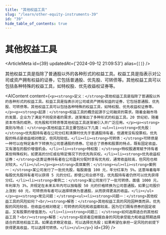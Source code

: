 ```yaml
---
title: "其他权益工具"
slug: "/learn/other-equity-instruments-39"
id: "39"
hide_table_of_contents: true
---
```



# 其他权益工具

<ArticleMeta id={39} updatedAt={'2024-09-12 21:09:53'} alias={`[]`} />
<div className='border-solid border-b border-t-0 my-4 border-[var(--ifm-color-gray-300)]' />

其他权益工具是指除了普通股以外的各种形式的权益工具。权益工具是指表示对公司或资产拥有权益的证券，它包括普通股、优先股、可转债等。其他权益工具可以包括各种特殊的权益工具，如特权股、优先收益权证券等。

<AIContent content={`<p><strong>定义：</strong>其他权益工具是指除了普通股以外的各种形式的权益工具。权益工具是指表示对公司或资产拥有权益的证券，它包括普通股、优先股、可转债等。其他权益工具可以包括各种特殊的权益工具，如特权股、优先收益权证券等。</p><p><strong>起源：</strong>权益工具的概念起源于公司融资的需求。随着金融市场的发展，企业为了满足不同投资者的需求，逐渐推出了多种形式的权益工具。20 世纪初，随着资本市场的成熟，优先股和可转债等其他权益工具逐渐被引入并广泛应用。</p><p><strong>类别与特点：</strong>其他权益工具主要包括以下几类：<ul><li><strong>优先股：</strong>优先股持有者在公司分红和清算时优先于普通股持有者，但通常没有投票权。优先股的特点是收益相对稳定，但风险较低。</li><li><strong>可转债：</strong>可转债是一种可以在特定条件下转换为公司普通股的债券。它结合了债券和股票的特点，既有固定收益，又有潜在的股价增值机会。</li><li><strong>特权股：</strong>特权股通常赋予持有者某些特殊权利，如更高的分红或在特定情况下的优先购买权。</li><li><strong>优先收益权证券：</strong>这类证券持有者在公司盈利分配时享有优先权，通常收益较高，但风险也相对较大。</li></ul></p><p><strong>具体案例：</strong><ul><li><strong>案例一：</strong>某公司发行了一批优先股，每股面值 100 元，年分红率为 5%。这意味着每年每股优先股持有者可以获得 5 元的分红。即使公司业绩不佳，优先股持有者仍然可以优先获得分红。</li><li><strong>案例二：</strong>某公司发行了一批可转债，面值 1000 元，年利率为 3%，并规定在未来五年内可以按每股 50 元的价格转换为公司普通股。如果公司股价上涨到 60 元，可转债持有者可以选择转换为普通股，从而获得更高的收益。</li></ul></p><p><strong>常见问题：</strong><ul><li><strong>问题一：</strong>其他权益工具的风险如何？<br/><strong>解答：</strong>其他权益工具的风险因种类而异。优先股的风险较低，但收益也相对稳定；可转债的风险和收益都较高，因为它们既有债券的固定收益，又有股票的增值潜力。</li><li><strong>问题二：</strong>如何选择适合的其他权益工具？<br/><strong>解答：</strong>投资者应根据自身的风险承受能力和收益预期选择适合的其他权益工具。如果追求稳定收益，可以选择优先股；如果希望在承担一定风险的前提下获得更高收益，可以选择可转债。</li></ul></p>`} id={39} />
